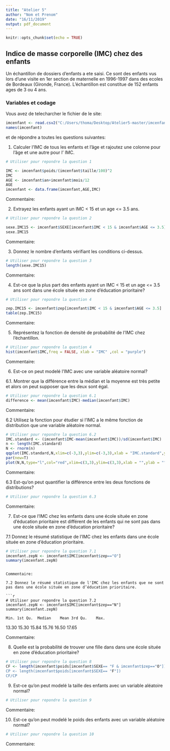 ---
title: "Atelier 5"
author: "Nom et Prenom"
date: "16/11/2019"
output: pdf_document
---

```{r setup, include=FALSE}
knitr::opts_chunk$set(echo = TRUE)
```

## Indice de masse corporelle (IMC) chez des enfants

Un échantillon de dossiers d'enfants a ete saisi. Ce sont des enfants vus lors
d'une visite en 1er section de maternelle en 1996-1997 dans des ecoles de 
Bordeaux (Gironde, France). L’échantillon est constitue de 152 enfants ages de 3
ou 4 ans. 

### Variables et codage

\begin{tabular}{|l|c|c|}
\hline
Description & Unite ou Codage & Variable \\
\hline
Sexe & \texttt{F} pour fille ; \texttt{G} pour garcon & \texttt{SEXE} \\
\hline
Ecole située en zone d'education prioritaire & \texttt{O} pour oui; \texttt{N} pour non & \texttt{zep} \\
\hline
Poids & \texttt{Kg} (arrondi à 100g près) & \texttt{poids} \\
\hline
Âge à la date de la visite & Années & \texttt{an} \\
\hline
Âge à la date de la visite & Mois & \texttt{mois} \\
\hline
Taille & Cm  (arrondi à 0.5cm près) & \texttt{taille} \\
\hline
\end{tabular}

Vous avez de telecharcher le fichier \texttt{imcenfant.csv} de le site:

\url{https://github.com/afalco/Atelier5/}



```{r}
imcenfant <- read.csv2("C:/Users/thoma/Desktop/Atelier5-master/imcenfant.csv")
names(imcenfant)
```

et de répondre a toutes les questions suivantes:


 1. Calculer l'IMC de tous les enfants et l'âge et rajoutez une colonne pour l'âge et une autre pour l' IMC.
 
```{r}
# Utiliser pour repondre la question 1

IMC <- imcenfant$poids/(imcenfant$taille/100)^2 
IMC
AGE <- imcenfant$an+imcenfant$mois/12
AGE
imcenfant <- data.frame(imcenfant,AGE,IMC)
```



Commentaire:

 2. Extrayez les enfants ayant un IMC < 15 et un age <= 3.5 ans.
 
 ```{r}
# Utiliser pour repondre la question 2

sexe.IMC15 <- imcenfant$SEXE[imcenfant$IMC < 15 & imcenfant$AGE <= 3.5]
sexe.IMC15
```

Commentaire:

 3. Donnez le nombre d'enfants vérifiant les conditions ci-dessus.
 
```{r}
# Utiliser pour repondre la question 3
length(sexe.IMC15)
```
 
Commentaire:

 4. Est-ce que la plus part des enfants ayant un IMC < 15 et un age <= 3.5 ans sont dans une école située en zone d’éducation prioritaire?
 
```{r}
# Utiliser pour repondre la question 4

zep.IMC15 <- imcenfant$zep[imcenfant$IMC < 15 & imcenfant$AGE <= 3.5]
table(zep.IMC15)
```
 
 Commentaire:

 5. Représentez la fonction de densité de probabilité de l'IMC chez l'échantillon.
 
```{r}
# Utiliser pour repondre la question 4
hist(imcenfant$IMC,freq = FALSE, xlab = "IMC" ,col = "purple")
```

 Commentaire:


  6. Est-ce on peut modelé l'IMC avec une variable aléatoire normal?

6.1. Montrer que la différence entre la médian et la moyenne est très petite et alors on peut supposer que les deux sont égal.  
    
```{r}
# Utiliser pour repondre la question 6.1
difference <- mean(imcenfant$IMC)-median(imcenfant$IMC)
```
 
Commentaire:


6.2 Utilisez la fonction \texttt{qqplot()} pour étudier si l'IMC a le même fonction de distribution que une variable alèatoire normal. 
  
```{r}
# Utiliser pour repondre la question 6.2
IMC.standard <- (imcenfant$IMC-mean(imcenfant$IMC))/sd(imcenfant$IMC)
n <- length(IMC.standard)
N <- rnorm(n)
qqplot(IMC.standard,N,xlim=c(-3,3),ylim=c(-3,3),xlab = "IMC.standard",ylab = "normal")
par(new=T)
plot(N,N,type="l",col="red",xlim=c(3,3),ylim=c(3,3),xlab = "",ylab = "")
```
  
Commentaire:
  
6.3 Est-qu'on peut quantifier la différence entre les deux fonctions de distributions?
  
```{r}
# Utiliser pour repondre la question 6.3
```
Commentaire:

 
 7. Est-ce que l'IMC chez les enfants dans une école située en zone d’éducation prioritaire est différent de les enfants qui ne sont pas dans une école située en zone d’éducation prioritaire?
 
7.1 Donnez le résumé statistique de l'IMC chez les enfants dans une école située en zone d’éducation prioritaire.

```{r}
# Utiliser pour repondre la question 7.1
imcenfant.zepN <- imcenfant$IMC[imcenfant$zep=="O"]
summary(imcenfant.zepN)
```

```

Commentaire:
 
7.2 Donnez le résumé statistique de l'IMC chez les enfants que ne sont pas dans une école située en zone d’éducation prioritaire. 

```{r}
# Utiliser pour repondre la question 7.2
imcenfant.zepN <- imcenfant$IMC[imcenfant$zep=="N"]
summary(imcenfant.zepN)
```
    Min. 1st Qu.  Median    Mean 3rd Qu.    Max. 
  13.30   15.30   15.84   15.76   16.50   17.65 
 
 Commentaire:


  8. Quelle est la probabilité de trouver une fille dans dans une école située en zone d’éducation prioritaire?
  
```{r}
# Utiliser pour repondre la question 8
CF <- length(imcenfant$poids[imcenfant$SEXE== "F & imcenfant$zep=="O"])
CP <- length(imcenfant$poids[imcenfant$SEXE== "F"])
CF/CP
```

  9. Est-ce qu'on peut modelé la taille des enfants avec un variable aléatoire normal?
  
```{r}
# Utiliser pour repondre la question 9
```
  
  Commentaire:
  
  10. Est-ce qu'on peut modelé le poids des enfants avec un variable aléatoire normal?

```{r}
# Utiliser pour repondre la question 10
```

  Commentaire: